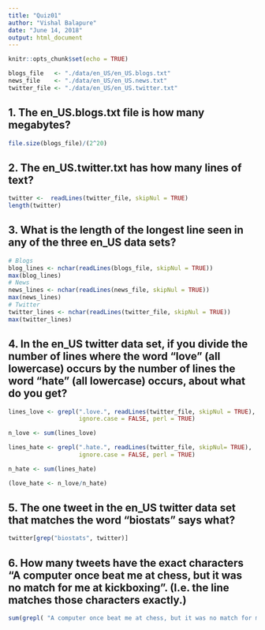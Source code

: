 ---
title: "Quiz01"
author: "Vishal Balapure"
date: "June 14, 2018"
output: html_document
---


```{r setup, include=FALSE}
knitr::opts_chunk$set(echo = TRUE)
```

```{r}
blogs_file   <- "./data/en_US/en_US.blogs.txt"
news_file    <- "./data/en_US/en_US.news.txt"
twitter_file <- "./data/en_US/en_US.twitter.txt"
```

## 1. The en_US.blogs.txt  file is how many megabytes?
```{r}
file.size(blogs_file)/(2^20)
```

## 2. The en_US.twitter.txt has how many lines of text?

```{r}
twitter <-  readLines(twitter_file, skipNul = TRUE) 
length(twitter)
```

## 3. What is the length of the longest line seen in any of the three en_US data sets?

```{r warning=FALSE}
# Blogs
blog_lines <- nchar(readLines(blogs_file, skipNul = TRUE))
max(blog_lines)
# News
news_lines <- nchar(readLines(news_file, skipNul = TRUE))
max(news_lines)
# Twitter
twitter_lines <- nchar(readLines(twitter_file, skipNul = TRUE))
max(twitter_lines)

```


## 4. In the en_US twitter data set, if you divide the number of lines where the word "love" (all lowercase) occurs by the number of lines the word "hate" (all lowercase) occurs, about what do you get?

```{r}
lines_love <- grepl(".love.", readLines(twitter_file, skipNul = TRUE), 
                    ignore.case = FALSE, perl = TRUE)

n_love <- sum(lines_love)

lines_hate <- grepl(".hate.", readLines(twitter_file, skipNul= TRUE), 
                    ignore.case = FALSE, perl = TRUE)

n_hate <- sum(lines_hate)

(love_hate <- n_love/n_hate)
```

## 5. The one tweet in the en_US twitter data set that matches the word "biostats" says what?

```{r}
twitter[grep("biostats", twitter)]
```

## 6. How many tweets have the exact characters "A computer once beat me at chess, but it was no match for me at kickboxing". (I.e. the line matches those characters exactly.)

```{r}
sum(grepl( "A computer once beat me at chess, but it was no match for me at kickboxing", twitter))
```
